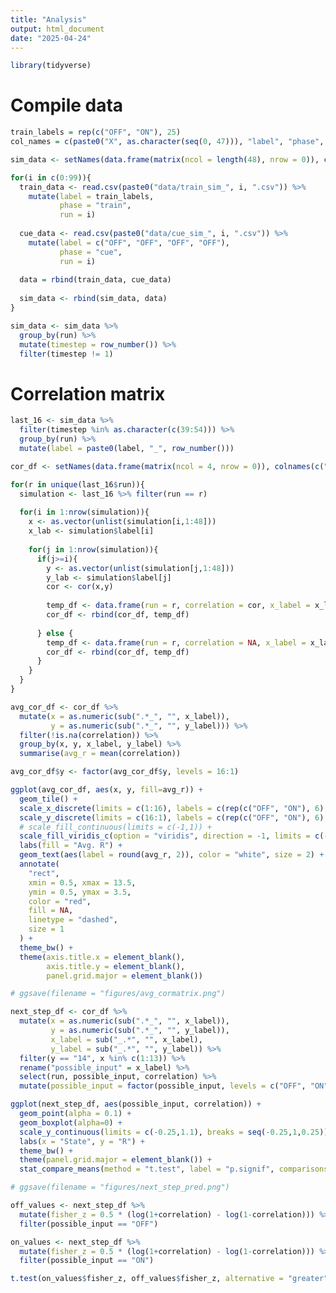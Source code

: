 ```yaml
---
title: "Analysis"
output: html_document
date: "2025-04-24"
---
```


```r
library(tidyverse)
```
# Compile data

```r
train_labels = rep(c("OFF", "ON"), 25)
col_names = c(paste0("X", as.character(seq(0, 47))), "label", "phase", "run")

sim_data <- setNames(data.frame(matrix(ncol = length(48), nrow = 0)), colnames(col_names))

for(i in c(0:99)){
  train_data <- read.csv(paste0("data/train_sim_", i, ".csv")) %>%
    mutate(label = train_labels,
           phase = "train",
           run = i)
  
  cue_data <- read.csv(paste0("data/cue_sim_", i, ".csv")) %>%
    mutate(label = c("OFF", "OFF", "OFF", "OFF"),
           phase = "cue",
           run = i)
  
  data = rbind(train_data, cue_data)
  
  sim_data <- rbind(sim_data, data)
}

sim_data <- sim_data %>%
  group_by(run) %>%
  mutate(timestep = row_number()) %>%
  filter(timestep != 1)
```

# Correlation matrix

```r
last_16 <- sim_data %>%
  filter(timestep %in% as.character(c(39:54))) %>%
  group_by(run) %>%
  mutate(label = paste0(label, "_", row_number()))
```

```r
cor_df <- setNames(data.frame(matrix(ncol = 4, nrow = 0)), colnames(c("run", "correlation", "x_label", "y_label")))

for(r in unique(last_16$run)){
  simulation <- last_16 %>% filter(run == r)
  
  for(i in 1:nrow(simulation)){
    x <- as.vector(unlist(simulation[i,1:48]))
    x_lab <- simulation$label[i]
    
    for(j in 1:nrow(simulation)){
      if(j>=i){
        y <- as.vector(unlist(simulation[j,1:48]))
        y_lab <- simulation$label[j]
        cor <- cor(x,y)
        
        temp_df <- data.frame(run = r, correlation = cor, x_label = x_lab, y_label = y_lab)
        cor_df <- rbind(cor_df, temp_df)
        
      } else {
        temp_df <- data.frame(run = r, correlation = NA, x_label = x_lab, y_label = y_lab)
        cor_df <- rbind(cor_df, temp_df)
      }
    }
  }
}
```

```r
avg_cor_df <- cor_df %>%
  mutate(x = as.numeric(sub(".*_", "", x_label)),
         y = as.numeric(sub(".*_", "", y_label))) %>%
  filter(!is.na(correlation)) %>%
  group_by(x, y, x_label, y_label) %>%
  summarise(avg_r = mean(correlation))

avg_cor_df$y <- factor(avg_cor_df$y, levels = 16:1)

ggplot(avg_cor_df, aes(x, y, fill=avg_r)) +
  geom_tile() +
  scale_x_discrete(limits = c(1:16), labels = c(rep(c("OFF", "ON"), 6), "OFF", "OFF", "OFF", "OFF")) +
  scale_y_discrete(limits = c(16:1), labels = c(rep(c("OFF", "ON"), 6), "OFF", "OFF", "OFF", "OFF")) +
  # scale_fill_continuous(limits = c(-1,1)) +
  scale_fill_viridis_c(option = "viridis", direction = -1, limits = c(-1,1)) +
  labs(fill = "Avg. R") +
  geom_text(aes(label = round(avg_r, 2)), color = "white", size = 2) + 
  annotate(
    "rect",
    xmin = 0.5, xmax = 13.5,
    ymin = 0.5, ymax = 3.5,
    color = "red",
    fill = NA,
    linetype = "dashed",
    size = 1
  ) +
  theme_bw() +
  theme(axis.title.x = element_blank(),
        axis.title.y = element_blank(),
        panel.grid.major = element_blank())

# ggsave(filename = "figures/avg_cormatrix.png")
```

```r
next_step_df <- cor_df %>%
  mutate(x = as.numeric(sub(".*_", "", x_label)),
         y = as.numeric(sub(".*_", "", y_label)),
         x_label = sub("_.*", "", x_label),
         y_label = sub("_.*", "", y_label)) %>%
  filter(y == "14", x %in% c(1:13)) %>%
  rename("possible_input" = x_label) %>%
  select(run, possible_input, correlation) %>%
  mutate(possible_input = factor(possible_input, levels = c("OFF", "ON")))

ggplot(next_step_df, aes(possible_input, correlation)) +
  geom_point(alpha = 0.1) +
  geom_boxplot(alpha=0) +
  scale_y_continuous(limits = c(-0.25,1.1), breaks = seq(-0.25,1,0.25)) +
  labs(x = "State", y = "R") +
  theme_bw() +
  theme(panel.grid.major = element_blank()) +
  stat_compare_means(method = "t.test", label = "p.signif", comparisons = list(c("OFF", "ON")), label.y = c(1))

# ggsave(filename = "figures/next_step_pred.png")
```

```r
off_values <- next_step_df %>%
  mutate(fisher_z = 0.5 * (log(1+correlation) - log(1-correlation))) %>%
  filter(possible_input == "OFF")

on_values <- next_step_df %>%
  mutate(fisher_z = 0.5 * (log(1+correlation) - log(1-correlation))) %>%
  filter(possible_input == "ON")

t.test(on_values$fisher_z, off_values$fisher_z, alternative = "greater")
```
